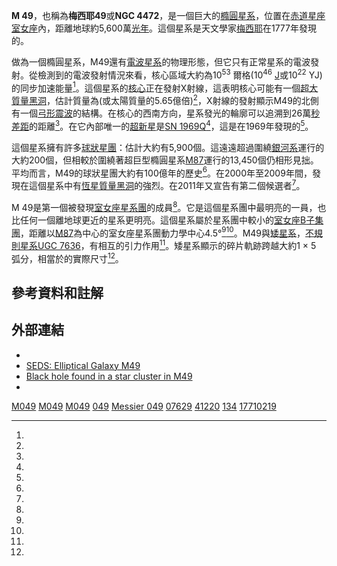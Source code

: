 {{short description|在室女座的一個星系}}

{{Galaxybox begin
 | name = [[梅西耶天體|M49]]
}}
{{Galaxybox image
 | image = [[Image:Messier_49_Hubble_WikiSky.jpg|250px]]
 | caption = [[哈伯太空望遠鏡|哈伯太空望遠鏡]]在2009年9月14日拍攝的M49。}}
{{Galaxybox observe| epoch = [[曆元#儒略年|J2000]]
 | constell = [[室女座|室女座]]
 | ra = {{RA|12|29|46.7}}<ref name="ned"/>
 | dec = {{DEC|+08|00|02}}<ref name="ned" />
 | appdim_v = 10.2 × 8.3 [[Minute_of_arc|moa]]<ref name="ned" />
 | appmag_v = 9.4<ref name="ned" />
}}
{{Galaxybox character
 | g_type = E2,<ref name="ned" /> [[LINER|LINER]]<ref name="ned" />
}}
{{Galaxybox astrometry
 | h_radial_v = 997
 | hrv_err = 7<ref name="ned" />
 | z = 0.003326
 | z_err = 0.000022<ref name="ned" />
 | gal_v = 929
 | gv_err = 7<ref name="ned" />
 | g_dist = 55.9
 | dist_err = 2.3
}}
{{Galaxybox catalog
 | names = [[NGC天體表|NGC]] 4472<ref name="ned" />、[[乌普萨拉总目录|UGC]] 7629<ref name="ned" />、[[主要星系目錄|PGC]] 41220<ref name="ned" />、[[特殊星系圖集|Arp]] 134<ref name="ned" />
}}
{{Galaxybox reference
 | Simbad = M49 Search M49
}}
{{Galaxybox end}}

'''M 49'''，也稱為'''梅西耶49'''或'''NGC 4472'''，是一個巨大的[[橢圓星系|橢圓星系]]，位置在[[天球赤道|赤道]][[星座|星座]][[室女座|室女座]]內，距離地球約5,600萬[[光年|光年]]。這個星系是天文學家[[梅西耶|梅西耶]]在1777年發現的{{efn|On February 16}}。 

做為一個橢圓星系，M49還有[[電波星系|電波星系]]的物理形態，但它只有正常星系的電波發射。從檢測到的電波發射情況來看，核心區域大約為10<sup>53</sup> 爾格(10<sup>46</sup> [[焦耳|J]]或10<sup>22</sup> YJ)的同步加速能量<ref name=aaa67_1_47/>。這個星系的[[活躍星系核|核心]]正在發射X射線，這表明核心可能有一個[[超大質量黑洞|超大質量黑洞]]，估計質量為{{nowrap|5.65 × 10<sup>8</sup> [[太陽質量|太陽質量]]}}(或太陽質量的5.65億倍)<ref name=apj555_1_L21/>{{efn|在太陽系外天文學的一般維度上，這些都是中等程度的估計}}，X射線的發射顯示M49的北側有一個[[弓形震波|弓形震波]]的結構。在核心的西南方向，星系發光的輪廓可以追溯到26萬[[秒差距|秒差距]]的距離<ref name=apj471_683/>。在它內部唯一的[[超新星|超新星]]是[[SN_1969Q|SN 1969Q]]<ref name="nedsupernovae"/>，這是在1969年發現的<ref name="barbonetal1984"/>{{efn|In June}}。

這個星系擁有許多[[球狀星團|球狀星團]]：估計大約有5,900個。這遠遠超過圍繞[[銀河系|銀河系]]運行的大約200個，但相較於圍繞著超巨型橢圓星系[[M87|M87]]運行的13,450個仍相形見拙。平均而言，M49的球狀星團大約有100億年的歷史<ref name=apj592_2_866/>。在2000年至2009年間，發現在這個星系中有[[恆星質量黑洞|恆星質量黑洞]]的強烈。在2011年又宣告有第二個候選者<ref name=mnras410_3_1655/>。

M 49是第一個被發現[[室女座星系團|室女座星系團]]的成員<ref name=thompson2007/>。它是這個星系團中最明亮的一員，也比任何一個離地球更近的星系更明亮。這個星系屬於星系團中較小的[[室女座星系團#特徵|室女座B]][[星系團|子集團]]，距離以[[M87|M87]]為中心的室女座星系團動力學中心4.5°<ref name=apj592_2_866/><ref name="carnegieatlas" />。M49與[[矮星系|矮星系]]，[[不規則星系|不規則星系]][[UGC_7636|UGC 7636]]，有相互的引力作用<ref name=apj471_683/>。矮星系顯示的碎片軌跡跨越大約1 × 5 弧分，相當於{{nowrap|6 × 30 kpc}}的實際尺寸<ref name=aj108_3_844/>。

== 參考資料和註解 ==
{{reflist|refs=

<ref name="ned">{{citation | title=NASA/IPAC Extragalactic Database | work=Results for NGC 4472 | url= http://ned.ipac.caltech.edu/cgi-bin/objsearch?objname=Messier+49&extend=no&hconst=73&omegam=0.27&omegav=0.73&corr_z=1&out_csys=Equatorial&out_equinox=J2000.0&obj_sort=RA+or+Longitude&of=pre_text&zv_breaker=30000.0&list_limit=5&img_stamp=YES| access-date=2006-09-26 | postscript=. }}</ref>

<ref name=thompson2007>{{citation | first1=Robert Bruce | last1=Thompson | first2=Barbara Fritchman  | last2=Thompson | title=Illustrated guide to astronomical wonders | series=DIY science | publisher=[[O'Reilly_Media,_Inc.|O'Reilly Media, Inc.]] | date=2007 | isbn=978-0-596-52685-6 | page=492 | url=https://books.google.com/books?id=ymt9nj_uPhwC&pg=PA492 | postscript=. }}</ref>

<ref name="nedsupernovae">{{citation | title=NASA/IPAC Extragalactic Database | work=Results for supernova search near name "NGC 4472" | url=http://nedwww.ipac.caltech.edu/ | access-date=2007-02-12 | postscript=. }}</ref>

<ref name="carnegieatlas">{{citation  | first1=A. | last1=Sandage | first2=J. | last2=Bedke | date=1994 | title=Carnegie Atlas of Galaxies | publisher=[[Carnegie_Institution_of_Washington|Carnegie Institution of Washington]] | isbn=978-0-87279-667-6 | postscript=. }}</ref>

<ref name=apj592_2_866>{{citation | last1=Cohen | first1=Judith G. | last2=Blakeslee | first2=J. P. | last3=Côté | first3=P. | title=The Ages and Abundances of a Sample of Globular Clusters in M49 (NGC 4472) | journal=[[The_Astrophysical_Journal|The Astrophysical Journal]] | volume=592 | issue=2 | pages=866–883 |date=August 2003 | doi=10.1086/375865 | bibcode=2003ApJ...592..866C | postscript=. |arxiv = astro-ph/0304333 | s2cid=118909977 }}</ref>

<ref name="barbonetal1984">{{citation | display-authors=1 | first1=R. | last1=Barbon | first2=E. | last2=Cappellaro | first3=F. | last3=Ciatti | first4=M. | last4=Turatto | first5=C. T. | last5=Kowal | date=1984 | title=A revised supernova catalogue | journal=Astronomy & Astrophysics Supplement Series | volume=58 | pages=735–750 | bibcode=1984A&AS...58..735B | postscript=. }}</ref>

<ref name=mnras410_3_1655>{{citation | display-authors=1 | last1=Maccarone | first1=Thomas J. | last2=Kundu | first2=Arunav | last3=Zepf | first3=Stephen E. | last4=Rhode | first4=Katherine L. | title=A new globular cluster black hole in NGC 4472 | journal=[[Monthly_Notices_of_the_Royal_Astronomical_Society|Monthly Notices of the Royal Astronomical Society]] | volume=410 | issue=3 | pages=1655–1659 |date=January 2011 | doi=10.1111/j.1365-2966.2010.17547.x | bibcode=2011MNRAS.410.1655M | postscript=. |arxiv = 1008.2896 | s2cid=119089679 }}</ref>

<ref name=apj471_683>{{citation | last1=Irwin | first1=Jimmy A. | last2=Sarazin | first2=Craig L. | title=X-Ray Evidence for the Interaction of the Giant Elliptical Galaxy NGC 4472 with Its Virgo Cluster Environment | journal=[[The_Astrophysical_Journal|The Astrophysical Journal]] | volume=471 | issue=2 | page=683 |date=November 1996 | doi=10.1086/177998 | bibcode=1996ApJ...471..683I | postscript=. }}</ref>

<ref name=aaa67_1_47>{{citation | last1=Ekers | first1=R. D. | last2=Kotanyi | first2=C. G. | title=NGC 4472 – A very weak radio galaxy | journal=[[Astronomy_and_Astrophysics|Astronomy and Astrophysics]] | volume=67 | issue=1 | pages=47–50 |date=June 1978 | bibcode=1978A&A....67...47E | postscript=. }}</ref>

<ref name=aj108_3_844>{{citation | display-authors=1 | last1=McNamara | first1=Brian R. | last2=Sancisi | first2=Renzo | last3=Henning | first3=Patricia A. | last4=Junor | first4=William | title=A violent interaction between the dwarf galaxy UGC 7636 and the giant elliptical galaxy NGC 4472 | journal=The Astronomical Journal | volume=108 | issue=3 | pages=844–850 |date=September 1994 | doi=10.1086/117116 | bibcode=1994AJ....108..844M | postscript=. }}</ref>

<ref name=apj555_1_L21>{{citation | display-authors=1  | last1=Loewenstein | first1=Michael | last2=Mushotzky | first2=Richard F. | last3=Angelini | first3=Lorella | last4=Arnaud | first4=Keith A. | last5=Quataert | first5=Eliot | title=Chandra Limits on X-Ray Emission Associated with the Supermassive Black Holes in Three Giant Elliptical Galaxies | journal=[[The_Astrophysical_Journal|The Astrophysical Journal]] | volume=555 | issue=1 | pages=L21–L24 |date=July 2001 | doi=10.1086/323157 | bibcode=2001ApJ...555L..21L | postscript=. |arxiv = astro-ph/0106326 | s2cid=14873290 | url=https://zenodo.org/record/1235686 }}</ref>

}}
{{notelist}}
== 外部連結 ==
* {{commonscat-inline}}
* [http://messier.seds.org/m/m049.html SEDS: Elliptical Galaxy M49] {{Wayback|url=http://messier.seds.org/m/m049.html |date=20150218013737 }}
* [http://www.nbcnews.com/id/16456987 Black hole found in a star cluster in M49] {{Wayback|url=http://www.nbcnews.com/id/16456987 |date=20200923220523 }}
* {{WikiSky}}


{{Virgo}}
{{梅西耶天體}}
{{Ngc45}}
{{Sky|12|29|46.7|+|08|00|02|49400000}}

[[Category:橢圓星系|M049]]
[[Category:室女座星系團|M049]]
[[Category:室女座|M049]]
[[Category:梅西耶天體|049]]
[[Category:NGC天體|Messier 049]]
[[Category:UGC天體|07629]]
[[Category:PGC天體|41220]]
[[Category:阿普天體|134]]
[[Category:1771年發現的天體|17710219]]